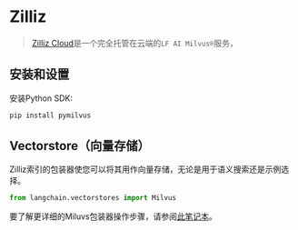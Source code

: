 # Zilliz

>[Zilliz Cloud](https://zilliz.com/doc/quick_start)是一个完全托管在云端的`LF AI Milvus®`服务，


## 安装和设置

安装Python SDK:
```bash
pip install pymilvus
```

## Vectorstore（向量存储）

Zilliz索引的包装器使您可以将其用作向量存储，无论是用于语义搜索还是示例选择。

```python
from langchain.vectorstores import Milvus
```

要了解更详细的Miluvs包装器操作步骤，请参阅[此笔记本](/docs/modules/data_connection/vectorstores/integrations/zilliz.html)。
